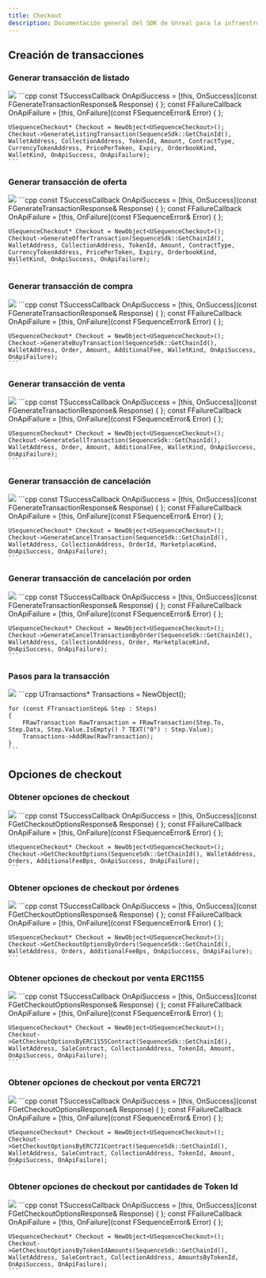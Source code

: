```yaml
---
title: Checkout
description: Documentación general del SDK de Unreal para la infraestructura Sequence orientada a juegos web3.
---
```


## Creación de transacciones

### Generar transacción de listado

<Tabs>
  <Tab title="Blueprint">
    <Frame>
      <img src="/images/unreal/checkout/generate_listing_transaction.png" />
    </Frame>
  </Tab>

  <Tab title="C++">
    ```cpp
    const TSuccessCallback<FGenerateTransactionResponse> OnApiSuccess = [this, OnSuccess](const FGenerateTransactionResponse& Response) { };
    const FFailureCallback OnApiFailure = [this, OnFailure](const FSequenceError& Error) { };

    USequenceCheckout* Checkout = NewObject<USequenceCheckout>();
    Checkout->GenerateListingTransaction(SequenceSdk::GetChainId(), WalletAddress, CollectionAddress, TokenId, Amount, ContractType, CurrencyTokenAddress, PricePerToken, Expiry, OrderbookKind, WalletKind, OnApiSuccess, OnApiFailure);
    ```
  </Tab>
</Tabs>

### Generar transacción de oferta

<Tabs>
  <Tab title="Blueprint">
    <Frame>
      <img src="/images/unreal/checkout/generate_offer_transaction.png" />
    </Frame>
  </Tab>

  <Tab title="C++">
    ```cpp
    const TSuccessCallback<FGenerateTransactionResponse> OnApiSuccess = [this, OnSuccess](const FGenerateTransactionResponse& Response) { };
    const FFailureCallback OnApiFailure = [this, OnFailure](const FSequenceError& Error) { };

    USequenceCheckout* Checkout = NewObject<USequenceCheckout>();
    Checkout->GenerateOfferTransaction(SequenceSdk::GetChainId(), WalletAddress, CollectionAddress, TokenId, Amount, ContractType, CurrencyTokenAddress, PricePerToken, Expiry, OrderbookKind, WalletKind, OnApiSuccess, OnApiFailure);
    ```
  </Tab>
</Tabs>

### Generar transacción de compra

<Tabs>
  <Tab title="Blueprint">
    <Frame>
      <img src="/images/unreal/checkout/generate_buy_transaction.png" />
    </Frame>
  </Tab>

  <Tab title="C++">
    ```cpp
    const TSuccessCallback<FGenerateTransactionResponse> OnApiSuccess = [this, OnSuccess](const FGenerateTransactionResponse& Response) { };
    const FFailureCallback OnApiFailure = [this, OnFailure](const FSequenceError& Error) { };

    USequenceCheckout* Checkout = NewObject<USequenceCheckout>();
    Checkout->GenerateBuyTransaction(SequenceSdk::GetChainId(), WalletAddress, Order, Amount, AdditionalFee, WalletKind, OnApiSuccess, OnApiFailure);
    ```
  </Tab>
</Tabs>

### Generar transacción de venta

<Tabs>
  <Tab title="Blueprint">
    <Frame>
      <img src="/images/unreal/checkout/generate_sell_transaction.png" />
    </Frame>
  </Tab>

  <Tab title="C++">
    ```cpp
    const TSuccessCallback<FGenerateTransactionResponse> OnApiSuccess = [this, OnSuccess](const FGenerateTransactionResponse& Response) { };
    const FFailureCallback OnApiFailure = [this, OnFailure](const FSequenceError& Error) { };

    USequenceCheckout* Checkout = NewObject<USequenceCheckout>();
    Checkout->GenerateSellTransaction(SequenceSdk::GetChainId(), WalletAddress, Order, Amount, AdditionalFee, WalletKind, OnApiSuccess, OnApiFailure);
    ```
  </Tab>
</Tabs>

### Generar transacción de cancelación

<Tabs>
  <Tab title="Blueprint">
    <Frame>
      <img src="/images/unreal/checkout/generate_cancel_transaction.png" />
    </Frame>
  </Tab>

  <Tab title="C++">
    ```cpp
    const TSuccessCallback<FGenerateTransactionResponse> OnApiSuccess = [this, OnSuccess](const FGenerateTransactionResponse& Response) { };
    const FFailureCallback OnApiFailure = [this, OnFailure](const FSequenceError& Error) { };

    USequenceCheckout* Checkout = NewObject<USequenceCheckout>();
    Checkout->GenerateCancelTransaction(SequenceSdk::GetChainId(), WalletAddress, CollectionAddress, OrderId, MarketplaceKind, OnApiSuccess, OnApiFailure);
    ```
  </Tab>
</Tabs>

### Generar transacción de cancelación por orden

<Tabs>
  <Tab title="Blueprint">
    <Frame>
      <img src="/images/unreal/checkout/generate_cancel_transaction_by_order.png" />
    </Frame>
  </Tab>

  <Tab title="C++">
    ```cpp
    const TSuccessCallback<FGenerateTransactionResponse> OnApiSuccess = [this, OnSuccess](const FGenerateTransactionResponse& Response) { };
    const FFailureCallback OnApiFailure = [this, OnFailure](const FSequenceError& Error) { };

    USequenceCheckout* Checkout = NewObject<USequenceCheckout>();
    Checkout->GenerateCancelTransactionByOrder(SequenceSdk::GetChainId(), WalletAddress, CollectionAddress, Order, MarketplaceKind, OnApiSuccess, OnApiFailure);
    ```
  </Tab>
</Tabs>

### Pasos para la transacción

<Tabs>
  <Tab title="Blueprint">
    <Frame>
      <img src="/images/unreal/checkout/steps_to_transaction.png" />
    </Frame>
  </Tab>

  <Tab title="C++">
    ```cpp
    UTransactions* Transactions = NewObject<UTransactions>();

    for (const FTransactionStep& Step : Steps)
    {
        FRawTransaction RawTransaction = FRawTransaction(Step.To, Step.Data, Step.Value.IsEmpty() ? TEXT("0") : Step.Value);
        Transactions->AddRaw(RawTransaction);
    }
    ```
  </Tab>
</Tabs>

## Opciones de checkout

### Obtener opciones de checkout

<Tabs>
  <Tab title="Blueprint">
    <Frame>
      <img src="/images/unreal/checkout/get_checkout_options.png" />
    </Frame>
  </Tab>

  <Tab title="C++">
    ```cpp
    const TSuccessCallback<FGetCheckoutOptionsResponse> OnApiSuccess = [this, OnSuccess](const FGetCheckoutOptionsResponse& Response) { };
    const FFailureCallback OnApiFailure = [this, OnFailure](const FSequenceError& Error) { };

    USequenceCheckout* Checkout = NewObject<USequenceCheckout>();
    Checkout->GetCheckoutOptions(SequenceSdk::GetChainId(), WalletAddress, Orders, AdditionalFeeBps, OnApiSuccess, OnApiFailure);
    ```
  </Tab>
</Tabs>

### Obtener opciones de checkout por órdenes

<Tabs>
  <Tab title="Blueprint">
    <Frame>
      <img src="/images/unreal/checkout/get_checkout_options_by_orders.png" />
    </Frame>
  </Tab>

  <Tab title="C++">
    ```cpp
    const TSuccessCallback<FGetCheckoutOptionsResponse> OnApiSuccess = [this, OnSuccess](const FGetCheckoutOptionsResponse& Response) { };
    const FFailureCallback OnApiFailure = [this, OnFailure](const FSequenceError& Error) { };

    USequenceCheckout* Checkout = NewObject<USequenceCheckout>();
    Checkout->GetCheckoutOptionsByOrders(SequenceSdk::GetChainId(), WalletAddress, Orders, AdditionalFeeBps, OnApiSuccess, OnApiFailure);
    ```
  </Tab>
</Tabs>

### Obtener opciones de checkout por venta ERC1155

<Tabs>
  <Tab title="Blueprint">
    <Frame>
      <img src="/images/unreal/checkout/get_checkout_options_by_erc1155.png" />
    </Frame>
  </Tab>

  <Tab title="C++">
    ```cpp
    const TSuccessCallback<FGetCheckoutOptionsResponse> OnApiSuccess = [this, OnSuccess](const FGetCheckoutOptionsResponse& Response) { };
    const FFailureCallback OnApiFailure = [this, OnFailure](const FSequenceError& Error) { };

    USequenceCheckout* Checkout = NewObject<USequenceCheckout>();
    Checkout->GetCheckoutOptionsByERC1155Contract(SequenceSdk::GetChainId(), WalletAddress, SaleContract, CollectionAddress, TokenId, Amount, OnApiSuccess, OnApiFailure);
    ```
  </Tab>
</Tabs>

### Obtener opciones de checkout por venta ERC721

<Tabs>
  <Tab title="Blueprint">
    <Frame>
      <img src="/images/unreal/checkout/get_checkout_options_by_erc721.png" />
    </Frame>
  </Tab>

  <Tab title="C++">
    ```cpp
    const TSuccessCallback<FGetCheckoutOptionsResponse> OnApiSuccess = [this, OnSuccess](const FGetCheckoutOptionsResponse& Response) { };
    const FFailureCallback OnApiFailure = [this, OnFailure](const FSequenceError& Error) { };

    USequenceCheckout* Checkout = NewObject<USequenceCheckout>();
    Checkout->GetCheckoutOptionsByERC721Contract(SequenceSdk::GetChainId(), WalletAddress, SaleContract, CollectionAddress, TokenId, Amount, OnApiSuccess, OnApiFailure);
    ```
  </Tab>
</Tabs>

### Obtener opciones de checkout por cantidades de Token Id

<Tabs>
  <Tab title="Blueprint">
    <Frame>
      <img src="/images/unreal/checkout/get_checkout_options_by_token_id_amounts.png" />
    </Frame>
  </Tab>

  <Tab title="C++">
    ```cpp
    const TSuccessCallback<FGetCheckoutOptionsResponse> OnApiSuccess = [this, OnSuccess](const FGetCheckoutOptionsResponse& Response) { };
    const FFailureCallback OnApiFailure = [this, OnFailure](const FSequenceError& Error) { };

    USequenceCheckout* Checkout = NewObject<USequenceCheckout>();
    Checkout->GetCheckoutOptionsByTokenIdAmounts(SequenceSdk::GetChainId(), WalletAddress, SaleContract, CollectionAddress, AmountsByTokenId, OnApiSuccess, OnApiFailure);
    ```
  </Tab>
</Tabs>